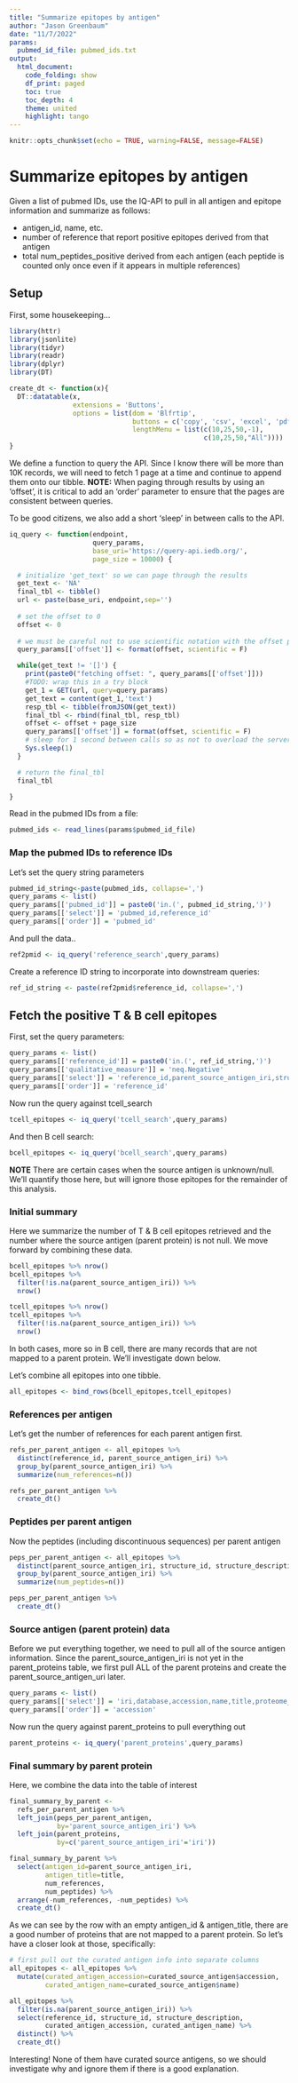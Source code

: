 ```yaml
---
title: "Summarize epitopes by antigen"
author: "Jason Greenbaum"
date: "11/7/2022"
params:
  pubmed_id_file: pubmed_ids.txt
output: 
  html_document:
    code_folding: show
    df_print: paged
    toc: true
    toc_depth: 4
    theme: united
    highlight: tango
---
```


```r
knitr::opts_chunk$set(echo = TRUE, warning=FALSE, message=FALSE)
```

# Summarize epitopes by antigen

Given a list of pubmed IDs, use the IQ-API to pull in all antigen and epitope information
and summarize as follows:

* antigen_id, name, etc.
* number of reference that report positive epitopes derived from that antigen
* total num_peptides_positive derived from each antigen (each peptide is counted only once even if it appears in multiple references)

## Setup

First, some housekeeping...

```r
library(httr)
library(jsonlite)
library(tidyr)
library(readr)
library(dplyr)
library(DT)

create_dt <- function(x){
  DT::datatable(x,
                extensions = 'Buttons',
                options = list(dom = 'Blfrtip',
                               buttons = c('copy', 'csv', 'excel', 'pdf', 'print'),
                               lengthMenu = list(c(10,25,50,-1),
                                                 c(10,25,50,"All"))))
}

```
We define a function to query the API.  Since I know there will be more than 10K records, we will need to fetch 1 page at a time
and continue to append them onto our tibble.  **NOTE:** When paging through results by using an 'offset', it is critical to add an 'order' parameter to ensure that the pages are consistent between queries.

To be good citizens, we also add a short 'sleep' in between calls to the API.
```r

iq_query <- function(endpoint, 
                     query_params, 
                     base_uri='https://query-api.iedb.org/',
                     page_size = 10000) {

  # initialize 'get_text' so we can page through the results
  get_text <- 'NA'
  final_tbl <- tibble()
  url <- paste(base_uri, endpoint,sep='')
  
  # set the offset to 0
  offset <- 0
  
  # we must be careful not to use scientific notation with the offset parameter
  query_params[['offset']] <- format(offset, scientific = F)

  while(get_text != '[]') {
    print(paste0("fetching offset: ", query_params[['offset']]))
    #TODO: wrap this in a try block
    get_1 = GET(url, query=query_params)
    get_text = content(get_1,'text')
    resp_tbl <- tibble(fromJSON(get_text))
    final_tbl <- rbind(final_tbl, resp_tbl)
    offset <- offset + page_size
    query_params[['offset']] = format(offset, scientific = F)
    # sleep for 1 second between calls so as not to overload the server
    Sys.sleep(1)
  }

  # return the final_tbl
  final_tbl

}


```


Read in the pubmed IDs from a file:
```r
pubmed_ids <- read_lines(params$pubmed_id_file)
```


### Map the pubmed IDs to reference IDs

Let's set the query string parameters

```r
pubmed_id_string<-paste(pubmed_ids, collapse=',')
query_params <- list()
query_params[['pubmed_id']] = paste0('in.(', pubmed_id_string,')')
query_params[['select']] = 'pubmed_id,reference_id'
query_params[['order']] = 'pubmed_id'
```


And pull the data..
```r
ref2pmid <- iq_query('reference_search',query_params)
```

Create a reference ID string to incorporate into downstream queries:
```r
ref_id_string <- paste(ref2pmid$reference_id, collapse=',')
```

## Fetch the positive T & B cell epitopes

First, set the query parameters:

```r
query_params <- list()
query_params[['reference_id']] = paste0('in.(', ref_id_string,')')
query_params[['qualitative_measure']] = 'neq.Negative'
query_params[['select']] = 'reference_id,parent_source_antigen_iri,structure_id,structure_description,curated_source_antigen'
query_params[['order']] = 'reference_id'
```

Now run the query against tcell_search
```r
tcell_epitopes <- iq_query('tcell_search',query_params)
```

And then B cell search:
```r
bcell_epitopes <- iq_query('bcell_search',query_params)
```

**NOTE** There are certain cases when the source antigen is unknown/null.  We'll quantify
those here, but will ignore those epitopes for the remainder of this analysis.

### Initial summary

Here we summarize the number of T & B cell epitopes retrieved and the number where the source antigen (parent protein) is not null.  We move forward by combining these data.

```r
bcell_epitopes %>% nrow()
bcell_epitopes %>%
  filter(!is.na(parent_source_antigen_iri)) %>%
  nrow()
```

```r
tcell_epitopes %>% nrow()
tcell_epitopes %>%
  filter(!is.na(parent_source_antigen_iri)) %>%
  nrow()
```

In both cases, more so in B cell, there are many records that are not mapped to a parent protein.  We'll investigate down below.

Let's combine all epitopes into one tibble.
```r
all_epitopes <- bind_rows(bcell_epitopes,tcell_epitopes)
```

### References per antigen

Let's get the number of references for each parent antigen first.

```r
refs_per_parent_antigen <- all_epitopes %>%
  distinct(reference_id, parent_source_antigen_iri) %>%
  group_by(parent_source_antigen_iri) %>%
  summarize(num_references=n())

refs_per_parent_antigen %>%
  create_dt()
```


### Peptides per parent antigen

Now the peptides (including discontinuous sequences) per parent antigen

```r
peps_per_parent_antigen <- all_epitopes %>%
  distinct(parent_source_antigen_iri, structure_id, structure_description) %>%
  group_by(parent_source_antigen_iri) %>%
  summarize(num_peptides=n())

peps_per_parent_antigen %>%
  create_dt()
```


### Source antigen (parent protein) data

Before we put everything together, we need to pull all of the source antigen information.  Since the parent_source_antigen_iri is not yet in the parent_proteins table, we first pull ALL of the parent proteins
and create the parent_source_antigen_uri later.

```r
query_params <- list()
query_params[['select']] = 'iri,database,accession,name,title,proteome_label'
query_params[['order']] = 'accession'
```

Now run the query against parent_proteins to pull everything out
```r
parent_proteins <- iq_query('parent_proteins',query_params)
```


### Final summary by parent protein

Here, we combine the data into the table of interest

```r
final_summary_by_parent <-
  refs_per_parent_antigen %>%
  left_join(peps_per_parent_antigen,
            by='parent_source_antigen_iri') %>%
  left_join(parent_proteins,
            by=c('parent_source_antigen_iri'='iri'))

final_summary_by_parent %>%
  select(antigen_id=parent_source_antigen_iri,
         antigen_title=title,
         num_references,
         num_peptides) %>%
  arrange(-num_references, -num_peptides) %>%
  create_dt()

```

As we can see by the row with an empty antigen_id & antigen_title, there are a good number of proteins that are not mapped to a parent protein.  So let's have a closer look at those, specifically:

```r
# first pull out the curated antigen info into separate columns
all_epitopes <- all_epitopes %>%
  mutate(curated_antigen_accession=curated_source_antigen$accession,
         curated_antigen_name=curated_source_antigen$name)

all_epitopes %>%
  filter(is.na(parent_source_antigen_iri)) %>%
  select(reference_id, structure_id, structure_description,
         curated_antigen_accession, curated_antigen_name) %>%
  distinct() %>%
  create_dt()

```

Interesting!  None of them have curated source antigens, so we should investigate why and ignore them if there is a good explanation.